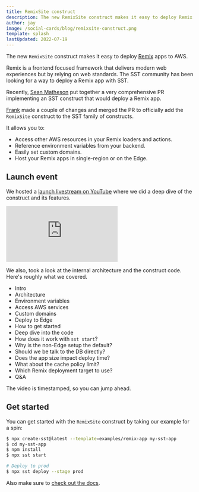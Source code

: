 ```yaml
---
title: RemixSite construct
description: The new RemixSite construct makes it easy to deploy Remix apps to AWS.
author: jay
image: /social-cards/blog/remixsite-construct.png
template: splash
lastUpdated: 2022-07-19
---
```


The new `RemixSite` construct makes it easy to deploy [Remix](https://remix.run) apps to AWS.

Remix is a frontend focused framework that delivers modern web experiences but by relying on web standards. The SST community has been looking for a way to deploy a Remix app with SST.

Recently, [Sean Matheson](https://twitter.com/controlplusb) put together a very comprehensive PR implementing an SST construct that would deploy a Remix app.

[Frank](https://twitter.com/fanjiewang) made a couple of changes and merged the PR to officially add the `RemixSite` construct to the SST family of constructs.

It allows you to:

- Access other AWS resources in your Remix loaders and actions.
- Reference environment variables from your backend.
- Easily set custom domains.
- Host your Remix apps in single-region or on the Edge.

## Launch event

We hosted a [launch livestream on YouTube](https://www.youtube.com/watch?v=ZBbRZTTCwvU) where we did a deep dive of the construct and its features.

<div class="youtube-container">
  <iframe src="https://www.youtube-nocookie.com/embed/ZBbRZTTCwvU" frameborder="0" allow="accelerometer; autoplay; clipboard-write; encrypted-media; gyroscope; picture-in-picture" allowfullscreen></iframe>
</div>

We also, took a look at the internal architecture and the construct code. Here's roughly what we covered.

- Intro
- Architecture
- Environment variables
- Access AWS services
- Custom domains
- Deploy to Edge
- How to get started
- Deep dive into the code
- How does it work with `sst start`?
- Why is the non-Edge setup the default?
- Should we be talk to the DB directly?
- Does the app size impact deploy time?
- What about the cache policy limit?
- Which Remix deployment target to use?
- Q&A

The video is timestamped, so you can jump ahead.

## Get started

You can get started with the `RemixSite` construct by taking our example for a spin:

``` bash
$ npx create-sst@latest --template=examples/remix-app my-sst-app
$ cd my-sst-app
$ npm install
$ npx sst start

# Deploy to prod
$ npx sst deploy --stage prod
```

Also make sure to [check out the docs](/docs/).
